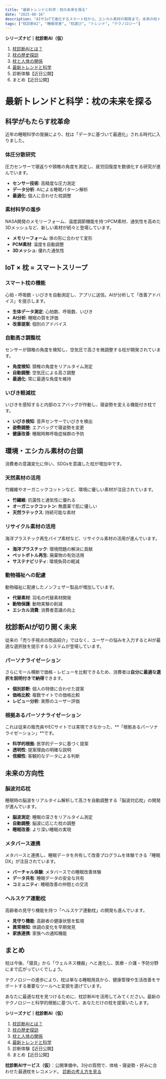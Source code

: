 ```yaml
---
title: "最新トレンドと科学：枕の未来を探る"
date: "2025-08-16"
description: "AIやIoTで進化するスマート枕から、エシカル素材の開発まで。未来の枕トレンドを深掘りします。"
tags: ["枕診断AI", "睡眠改善", "枕選び", "トレンド", "テクノロジー"]
---
```


**シリーズナビ｜枕診断AI（仮）**
1. [枕診断AIとは？](/diagnostic-ai/makura/01-intro)
2. [枕の歴史探訪](/diagnostic-ai/makura/02-history)
3. [枕と人体の関係](/diagnostic-ai/makura/03-anatomy)
4. [最新トレンドと科学](/diagnostic-ai/makura/04-trends)
5. 診断体験【近日公開】
6. まとめ【近日公開】

# 最新トレンドと科学：枕の未来を探る

## 科学がもたらす枕革命

近年の睡眠科学の発展により、枕は「データに基づいて最適化」される時代に入りました。

### 体圧分散研究

圧力センサーで寝返りや頸椎の角度を測定し、疲労回復度を数値化する研究が進んでいます。

- **センサー技術**: 高精度な圧力測定
- **データ分析**: AIによる睡眠パターン解析
- **最適化**: 個人に合わせた枕調整

### 素材科学の進歩

NASA開発のメモリーフォーム、温度調節機能を持つPCM素材、通気性を高めた3Dメッシュなど、新しい素材が続々と登場しています。

- **メモリーフォーム**: 体の形に合わせて変形
- **PCM素材**: 温度を自動調整
- **3Dメッシュ**: 優れた通気性

## IoT × 枕 = スマートスリープ

### スマート枕の機能

心拍・呼吸数・いびきを自動測定し、アプリに送信。AIが分析して「改善アドバイス」を提示します。

- **生体データ測定**: 心拍数、呼吸数、いびき
- **AI分析**: 睡眠の質を評価
- **改善提案**: 個別のアドバイス

### 自動高さ調整枕

センサーが頸椎の角度を検知し、空気圧で高さを微調整する枕が開発されています。

- **角度検知**: 頸椎の角度をリアルタイム測定
- **自動調整**: 空気圧による高さ調整
- **最適化**: 常に最適な角度を維持

### いびき軽減枕

いびきを感知すると内部のエアバッグが作動し、寝姿勢を変える機能付き枕です。

- **いびき検知**: 音声センサーでいびきを検出
- **姿勢調整**: エアバッグで寝姿勢を変更
- **健康改善**: 睡眠時無呼吸症候群の予防

## 環境・エシカル素材の台頭

消費者の意識変化に伴い、SDGsを意識した枕が増加中です。

### 天然素材の活用

竹繊維やオーガニックコットンなど、環境に優しい素材が注目されています。

- **竹繊維**: 抗菌性と通気性に優れる
- **オーガニックコットン**: 無農薬で肌に優しい
- **天然ラテックス**: 持続可能な素材

### リサイクル素材の活用

海洋プラスチック再生パイプ素材など、リサイクル素材の活用が進んでいます。

- **海洋プラスチック**: 環境問題の解決に貢献
- **ペットボトル再生**: 廃棄物の有効活用
- **サステナビリティ**: 環境負荷の軽減

### 動物福祉への配慮

動物福祉に配慮したノンフェザー製品が増加しています。

- **代替素材**: 羽毛の代替素材開発
- **動物保護**: 動物実験の削減
- **エシカル消費**: 消費者意識の向上

## 枕診断AIが切り開く未来

従来の「売り手視点の商品紹介」ではなく、ユーザーの悩みを入力するとAIが最適な選択肢を提示するシステムが登場しています。

### パーソナライゼーション

さらにモール横断で価格・レビューを比較できるため、消費者は**自分に最適な選択を説明付きで納得**できます。

- **個別診断**: 個人の特徴に合わせた提案
- **価格比較**: 複数サイトでの価格比較
- **レビュー分析**: 実際のユーザー評価

### 根拠あるパーソナライゼーション

これは従来の販売員やECサイトでは実現できなかった、**「根拠あるパーソナライゼーション」**です。

- **科学的根拠**: 医学的データに基づく提案
- **透明性**: 提案理由の明確な説明
- **信頼性**: 客観的なデータによる判断

## 未来の方向性

### 脳波対応枕

睡眠時の脳波をリアルタイム解析して高さを自動調整する「脳波対応枕」の開発が進んでいます。

- **脳波測定**: 睡眠の深さをリアルタイム測定
- **自動調整**: 脳波に応じた枕の調整
- **睡眠改善**: より深い睡眠の実現

### メタバース連携

メタバースと連携し、睡眠データを共有して改善プログラムを体験できる「睡眠DX」が注目されています。

- **バーチャル体験**: メタバースでの睡眠改善体験
- **データ共有**: 睡眠データの安全な共有
- **コミュニティ**: 睡眠改善の仲間との交流

### ヘルスケア連動枕

高齢者の見守り機能を持つ「ヘルスケア連動枕」の開発も進んでいます。

- **見守り機能**: 高齢者の健康状態を監視
- **異常検知**: 体調の変化を早期発見
- **家族連携**: 家族への通知機能

## まとめ

枕は今後、「寝具」から「ウェルネス機器」へと進化し、医療・介護・予防分野にまで広がっていくでしょう。

テクノロジーの進歩により、枕は単なる睡眠用具から、健康管理や生活改善をサポートする重要なツールへと変貌を遂げています。

あなたに最適な枕を見つけるために、枕診断AIを活用してみてください。最新のテクノロジーと科学的根拠に基づいて、あなただけの枕を提案いたします。

**シリーズナビ｜枕診断AI（仮）**
1. [枕診断AIとは？](/diagnostic-ai/makura/01-intro)
2. [枕の歴史探訪](/diagnostic-ai/makura/02-history)
3. [枕と人体の関係](/diagnostic-ai/makura/03-anatomy)
4. [最新トレンドと科学](/diagnostic-ai/makura/04-trends)
5. 診断体験【近日公開】
6. まとめ【近日公開】

<div style={{margin:'24px 0', padding:'16px', border:'1px solid #eee', borderRadius:12}}>
  <strong>枕診断AIサービス（仮）</strong>：公開準備中。3分の質問で、体格・寝姿勢・好みに合わせた最適枕をレコメンド。  
  <a href="/diagnostic-ai/makura/01-intro#about" style={{display:'inline-block', padding:'10px 14px', borderRadius:8, border:'1px solid #333', marginTop:8}}>診断の考え方を見る</a>
</div> 